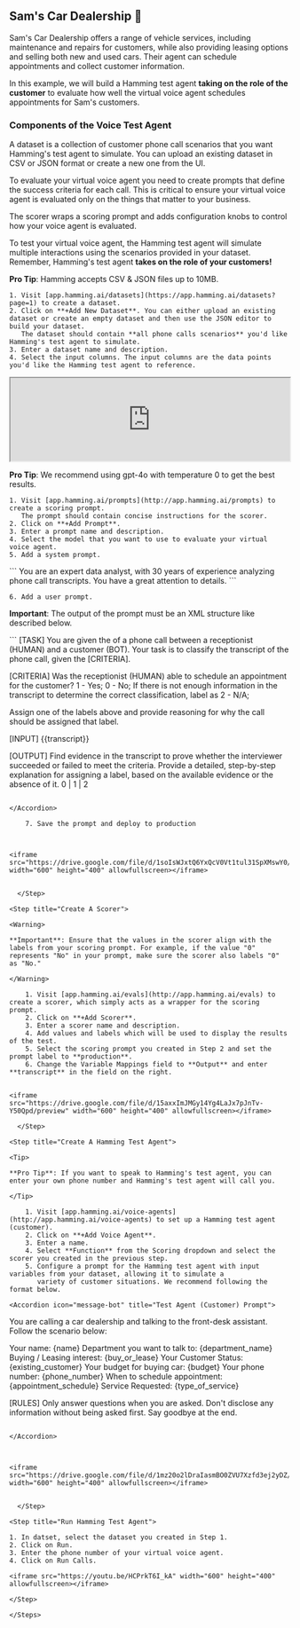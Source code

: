 ## Sam's Car Dealership 🚗

Sam's Car Dealership offers a range of vehicle services, including maintenance and repairs for customers, while also providing leasing options and selling both new and used cars. Their agent can schedule appointments and collect customer information.

In this example, we will build a Hamming test agent **taking on the role of the customer** to evaluate how well the virtual voice agent schedules appointments for Sam's customers. 


### Components of the Voice Test Agent

<CardGroup>
  
  <Card 
  title="Dataset" 
  icon="square-1">
  A dataset is a collection of customer phone call scenarios that you want Hamming's test agent to simulate. You can upload an existing dataset in 
   CSV or JSON format or create a new one from the UI.
  </Card>

  <Card 
  title="Scoring Prompts" 
  icon="square-2">
 To evaluate your virtual voice agent you need to create prompts that define the success criteria for each call. This is critical to ensure your virtual voice agent is evaluated only on the things that matter to your business.
  </Card>

  <Card 
  title="Scorer" 
  icon="square-3">
  The scorer wraps a scoring prompt and adds configuration knobs to control how your voice agent is evaluated.
  </Card>

<Card 
  title="Hamming Test Agent" 
  icon="square-4">
  To test your virtual voice agent, the Hamming test agent will simulate multiple interactions using the scenarios provided in your dataset. Remember, Hamming's test agent **takes on the role of your customers!**
  </Card>

</CardGroup>


<Steps>
  <Step title= "Create A Dataset">

<Tip>

**Pro Tip**: Hamming accepts CSV & JSON files up to 10MB.

</Tip>
    
    1. Visit [app.hamming.ai/datasets](https://app.hamming.ai/datasets?page=1) to create a dataset.
    2. Click on **+Add New Dataset**. You can either upload an existing dataset or create an empty dataset and then use the JSON editor to build your dataset.
       The dataset should contain **all phone calls scenarios** you'd like Hamming's test agent to simulate. 
    3. Enter a dataset name and description.
    4. Select the input columns. The input columns are the data points you'd like the Hamming test agent to reference. 



<iframe src="https://drive.google.com/file/d/1NgsQL6KXKV3_Dh0f2JbtdW8_9iMSNCuA/preview" width="100%" height="auto" allowfullscreen></iframe>

  </Step>

 <Step title="Create A Scoring Prompt" >

<Tip>

**Pro Tip**: We recommend using gpt-4o with temperature 0 to get the best results.

</Tip>

    1. Visit [app.hamming.ai/prompts](http://app.hamming.ai/prompts) to create a scoring prompt.
       The prompt should contain concise instructions for the scorer.
    2. Click on **+Add Prompt**.
    3. Enter a prompt name and description.
    4. Select the model that you want to use to evaluate your virtual voice agent.
    5. Add a system prompt.

<Accordion icon="message-bot" title="System Prompt">
```
You are an expert data analyst, with 30 years of experience analyzing phone call transcripts. You have a great attention to details.
```
</Accordion>

    6. Add a user prompt.


<Warning>

**Important**: The output of the prompt must be an XML structure like described below.

</Warning>

<Accordion icon="message-bot" title="User Prompt">
  ```
[TASK]
You are given the <transcript> of a phone call between a receptionist (HUMAN) and a customer (BOT).
Your task is to classify the transcript of the phone call, given the [CRITERIA]. 

[CRITERIA]
Was the receptionist (HUMAN) able to schedule an appointment for the customer? 1 - Yes; 0 - No;
If there is not enough information in the transcript to determine the correct classification, label as 2 - N/A;

Assign one of the labels above and provide reasoning for why the call should be assigned that label.

[INPUT]
<transcript>
{{transcript}}
</transcript>

[OUTPUT]
<score>
<reason>
Find evidence in the transcript to prove whether the interviewer succeeded or failed to meet the criteria.
Provide a detailed, step-by-step explanation for assigning a label, based on the available evidence or the absence of it.
</reason>
<value>
0 | 1 | 2
</value>

```

</Accordion>

    7. Save the prompt and deploy to production


    
<iframe src="https://drive.google.com/file/d/1soIsWJxtQ6YxQcV0Vt1tul31SpXMswY0/preview" width="600" height="400" allowfullscreen></iframe>
 

  </Step>

<Step title="Create A Scorer">

<Warning>

**Important**: Ensure that the values in the scorer align with the labels from your scoring prompt. For example, if the value "0" represents "No" in your prompt, make sure the scorer also labels "0" as "No."

</Warning>

    1. Visit [app.hamming.ai/evals](http://app.hamming.ai/evals) to create a scorer, which simply acts as a wrapper for the scoring prompt.
    2. Click on **+Add Scorer**.
    3. Enter a scorer name and description.
    4. Add values and labels which will be used to display the results of the test.
    5. Select the scoring prompt you created in Step 2 and set the prompt label to **production**.
    6. Change the Variable Mappings field to **Output** and enter **transcript** in the field on the right. 


<iframe src="https://drive.google.com/file/d/15axxImJMGy14Yg4LaJx7pJnTv-Y50Qpd/preview" width="600" height="400" allowfullscreen></iframe>

  </Step>

<Step title="Create A Hamming Test Agent">

<Tip>

**Pro Tip**: If you want to speak to Hamming's test agent, you can enter your own phone number and Hamming's test agent will call you.

</Tip>

    1. Visit [app.hamming.ai/voice-agents](http://app.hamming.ai/voice-agents) to set up a Hamming test agent (customer).
    2. Click on **+Add Voice Agent**.
    3. Enter a name.
    4. Select **Function** from the Scoring dropdown and select the scorer you created in the previous step.
    5. Configure a prompt for the Hamming test agent with input variables from your dataset, allowing it to simulate a 
       variety of customer situations. We recommend following the format below.

<Accordion icon="message-bot" title="Test Agent (Customer) Prompt">
  ```
You are calling a car dealership and talking to the front-desk assistant. Follow the scenario below:

Your name: {name}
Department you want to talk to: {department_name}
Buying / Leasing interest: {buy_or_lease}
Your Customer Status: {existing_customer}
Your budget for buying car: {budget}
Your phone number: {phone_number}
When to schedule appointment: {appointment_schedule}
Service Requested: {type_of_service}


[RULES]
Only answer questions when you are asked. Don't disclose any information without being asked first.
Say goodbye at the end.

```

</Accordion>

   

<iframe src="https://drive.google.com/file/d/1mz20o2lDraIasmBO0ZVU7Xzfd3ej2yDZ/preview" width="600" height="400" allowfullscreen></iframe>


  </Step>

<Step title="Run Hamming Test Agent">

1. In datset, select the dataset you created in Step 1.
2. Click on Run.
3. Enter the phone number of your virtual voice agent.
4. Click on Run Calls.

<iframe src="https://youtu.be/HCPrkT6I_kA" width="600" height="400" allowfullscreen></iframe>

</Step>

</Steps>






